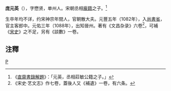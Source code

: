 '''庞元英'''（{{bd|?||?|}}），字懋贤，单州人。宋朝丞相[[龐籍|龐籍]]之子。<ref>《[[s:直齋書錄解題/卷七|直齋書錄解題]]》：「元英，丞相莊敏公籍之子。」</ref>

生卒年均不详，约宋神宗年間人，官朝散大夫。元豐五年（1082年），入[[尚書省|尚書省]]，官主客郎中。元佑三年（1088年），出知晉州。著有《文昌杂录》六卷<ref>《宋史·艺文志》作七卷，蓋後人又《補遺》一卷，有六条。</ref>，可補《[[宋史|宋史]]》之不足，另有《談數》一卷。

== 注釋 ==
{{reflist}}
[[category:宋朝政治人物|P]]